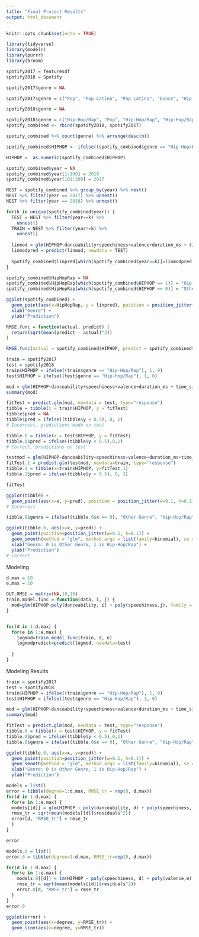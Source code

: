 ```yaml
---
title: "Final Project Results"
output: html_document
---
```


```r
knitr::opts_chunk$set(echo = TRUE)
```

```r
library(tidyverse)
library(modelr)
library(purrr)
library(broom)
```
```r
spotify2017 = featuresdf
spotify2018 = Spotify

spotify2017$genre = NA

spotify2017$genre = c("Pop", "Pop Latino", "Pop Latino", "Dance", "Hip-Hop/Rap", "Hip-Hop/Rap", "Dance", "Hip-Hop/Rap", "R&B/Soul", "Soundtrack", "Hip-Hop/Rap", "Dance", "Pop", "Pop", "Hip-Hop/Rap", "Hip-Hop/Rap", "Hip-Hop/Rap", "Pop", "Dance", "Rock", "Hip-Hop/Rap", "Rock", "Pop", "Pop", "Pop Latino", "Pop", "Pop", "Dance", "Dance", "Dance", "Hip-Hop/Rap", "Hip-Hop/Rap", "Hip-Hop/Rap", "Hip-Hop/Rap", "Pop", "Hip-Hop/Rap", "Hip-Hop/Rap", "Hip-Hop/Rap", "Pop", "Dance", "Pop", "Dance", "Dance", "Dance", "Pop Latino", "Hip-Hop/Rap", "Hip-Hop/Rap", "Pop", "Hip-Hop/Rap", "Pop", "Dance", "Hip-Hop/Rap", "Dance", "Dance", "Hip-Hop/Rap", "Pop Latino", "Pop", "Pop", "R&B/Soul", "R&B/Soul", "Hip-Hop/Rap", "Pop Latino", "Dance", "Pop", "Pop", "Hip-Hop/Rap", "Soundtrack", "Pop", "Pop Latino", "Hip-Hop/Rap", "Rock", "Hip-Hop/Rap", "R&B/Soul", "Dance", "Pop", "Dance", "Pop", "Dance", "Pop", "Hip-Hop/Rap", "Pop", "Pop Latino", "Pop", "Pop", "Pop Latino", "Pop", "Pop", "Dance", "Pop", "Dance", "Dance", "Pop", "Pop Latino", "Pop", "Hip-Hop/Rap", "Hip-Hop/Rap", "Dance", "Country", "Pop", "Pop")

spotify2018$genre = NA

spotify2018$genre = c("Hip-Hop/Rap", "Pop", "Hip-Hop/Rap", "Hip-Hop/Rap", "Hip-Hop/Rap", "Hip-Hop/Rap", "Hip-Hop/Rap", "Dance", "Pop", "Pop", "Pop", "Hip-Hop/Rap", "Hip-Hop/Rap", "Pop", "Dance", "Hip-Hop/Rap", "Pop", "Urbano Latino", "Pop", "Hip-Hop/Rap", "Dance", "Urbano Latino", "Pop", "Pop", "Pop", "Pop", "R&B/Soul", "Pop", "Hip-Hop/Rap", "Pop", "Hip-Hop/Rap", "Dance", "Hip-Hop/Rap", "Pop", "Pop Latino", "Pop", "Pop", "Pop", "Pop", "Dance", "Hip-Hop/Rap", "Urbano Latino", "Hip-Hop/Rap", "Alternative", "Urbano Latino", "Dance", "R&B/Soul", "Pop", "Hip-Hop/Rap", "R&B/Soul", "Hip-Hop/Rap", "Dance", "Pop", "Hip-Hop/Rap", "Alternative", "Hip-Hop/Rap", "Dance", "Dance", "Hip-Hop/Rap", "Urbano Latino", "Pop", "Hip-Hop/Rap", "Hip-Hop/Rap", "Pop", "Dance", "Pop", "Urbano Latino", "Dance", "Pop", "Dance", "Pop", "Alternative", "Hip-Hop/Rap", "Hip-Hop/Rap", "Hip-Hop/Rap", "Hip-Hop/Rap", "Hip-Hop/Rap", "Pop Latino", "Urbano Latino", "Hip-Hop/Rap", "Alternative", "Hip-Hop/Rap", "Hip-Hop/Rap", "Urbano Latino", "Pop", "Urbano Latino", "R&B/Soul", "Urbano Latino", "Pop Latino", "Urbano Latino", "Dance", "Hip-Hop/Rap", "Pop", "Soundtrack", "Hip-Hop/Rap", "Soundtrack", "Dance", "Hip-Hop/Rap", "Pop", "Singer/Songwriter")
spotify_combined <- rbind(spotify2018, spotify2017)

spotify_combined %>% count(genre) %>% arrange(desc(n))

spotify_combined$HIPHOP <- ifelse((spotify_combined$genre == "Hip-Hop/Rap"), 1, 0) 

HIPHOP =  as.numeric(spotify_combined$HIPHOP)

spotify_combined$year = NA
spotify_combined$year[1:100] = 2018
spotify_combined$year[101:200] = 2017

NEST = spotify_combined %>% group_by(year) %>% nest()
NEST %>% filter(year == 2017) %>% unnest()
NEST %>% filter(year == 2018) %>% unnest()
```


```r
for(k in unique(spotify_combined$year)) {
  TEST = NEST %>% filter(year==k) %>%
    unnest()
  TRAIN = NEST %>% filter(year!=k) %>%
    unnest()
  
  linmod = glm(HIPHOP~danceability+speechiness+valence+duration_ms + time_signature, family=binomial, data = TRAIN)
  linmodpred = predict(linmod, newdata = TEST)
  
  spotify_combined$linpred[which(spotify_combined$year==k)]=linmodpred
}

spotify_combined$HipHopRap = NA
spotify_combined$HipHopRap[which(spotify_combined$HIPHOP == 1)] = "Hip-Hop/Rap"
spotify_combined$HipHopRap[which(spotify_combined$HIPHOP == 0)] = "Other Genre"

ggplot(spotify_combined) +
  geom_point(aes(x=HipHopRap, y = linpred), position = position_jitter(h = 0.05), alpha = 0.5, stroke = 0) +
  xlab("Genre") +
  ylab("Prediction")
```









```r
RMSE.func = function(actual, predict) (
  return(sqrt(mean(predict - actual)^2))
)

RMSE.func(actual = spotify_combined$HIPHOP, predict = spotify_combined$linpred)
```
```r
train = spotify2017
test = spotify2018
train$HIPHOP = ifelse((train$genre == "Hip-Hop/Rap"), 1, 0)
test$HIPHOP = ifelse((test$genre == "Hip-Hop/Rap"), 1, 0)

mod = glm(HIPHOP~danceability+speechiness+valence+duration_ms + time_signature, family=binomial, data=train)
summary(mod)

fitTest = predict.glm(mod, newdata = test, type="response")
tibble = tibble(x = train$HIPHOP, y = fitTest)
tibble$pred = NA
tibble$pred = ifelse((tibble$y < 0.5), 0, 1)
# Incorrect, predictions made on test

tibble.0 = tibble(x = test$HIPHOP, y = fitTest)
tibble.0$pred = ifelse((tibble$y < 0.5),0,1)
# Correct, predictions on test

testmod = glm(HIPHOP~danceability+speechiness+valence+duration_ms+time_signature, family=binomial, data=test)
fitTest.1 = predict.glm(testmod, newdata=train, type="response")
tibble.1 = tibble(x=train$HIPHOP, y=fitTest.1)
tibble.1$pred = ifelse((tibble$y < 0.5), 0, 1)

fitTest

ggplot(tibble) +
  geom_point(aes(x=x, y=pred), position = position_jitter(w=0.1, h=0.1))
# Incorrect

tibble.0$genre = ifelse((tibble.0$x == 0), "Other Genre", "Hip-Hop/Rap")

ggplot(tibble.0, aes(x=x, y=pred)) +
  geom_point(position=position_jitter(w=0.1, h=0.1)) +
  geom_smooth(method = "glm", method.args = list(family=binomial), se = FALSE) +
  xlab("Genre: 0 is Other Genre, 1 is Hip-Hop/Rap") +
  ylab("Prediction")
# Correct

```

Modeling
```r
d.max = 10
e.max = 10

OUT.RMSE = matrix(NA,10,10)
train.model.func = function(data, i, j) {
  mod=glm(HIPHOP~poly(danceability, i) + poly(speechiness,j), family = binomial, data = data)
}


for(d in 1:d.max) {
  for(e in 1:e.max) {
    logmod=train.model.func(train, d, e)
    logmodpredict=predict(logmod, newdata=test)
    
  }
}
```
Modeling Results

```r
train = spotify2017
test = spotify2018
train$HIPHOP = ifelse((train$genre == "Hip-Hop/Rap"), 1, 0)
test$HIPHOP = ifelse((test$genre == "Hip-Hop/Rap"), 1, 0)

mod = glm(HIPHOP~danceability+speechiness+valence+duration_ms + time_signature, family=binomial, data=train)
summary(mod)

fitTest = predict.glm(mod, newdata = test, type="response")
tibble.0 = tibble(x = test$HIPHOP, y = fitTest)
tibble.0$pred = ifelse((tibble$y < 0.5),0,1)
tibble.0$genre = ifelse((tibble.0$x == 0), "Other Genre", "Hip-Hop/Rap")

ggplot(tibble.0, aes(x=x, y=pred)) +
  geom_point(position=position_jitter(w=0.1, h=0.1)) +
  geom_smooth(method = "glm", method.args = list(family=binomial), se = FALSE) +
  xlab("Genre: 0 is Other Genre, 1 is Hip-Hop/Rap") +
  ylab("Prediction")
```



















```r
models = list()
error = tibble(degree=1:d.max, RMSE_tr = rep(0, d.max))
for(d in 1:d.max) {
  for(e in 1:e.max) {
  models[[d]] = glm(HIPHOP ~ poly(danceability, d) + poly(speechiness, e), family = binomial, data = train)
  rmse_tr = sqrt(mean(models[[d]]$residuals^2))
  error[d, "RMSE_tr"] = rmse_tr
  }
}

error

models.0 = list()
error.0 = tibble(degree=1:d.max, RMSE_tr=rep(0, d.max))

for(d in 1:d.max) {
  for(e in 1:e.max) {
    models.0[[d]] = lm(HIPHOP ~ poly(speechiness, d) + poly(valence,e), family = binomial, data = train)
    rmse_tr = sqrt(mean(models[[d]]$residuals^2))
    error.0[d, "RMSE_tr"] = rmse_tr
  }
}
error.0
```
```r
ggplot(error) +
  geom_point(aes(x=degree, y=RMSE_tr)) +
  geom_line(aes(x=degree, y=RMSE_tr))
```

